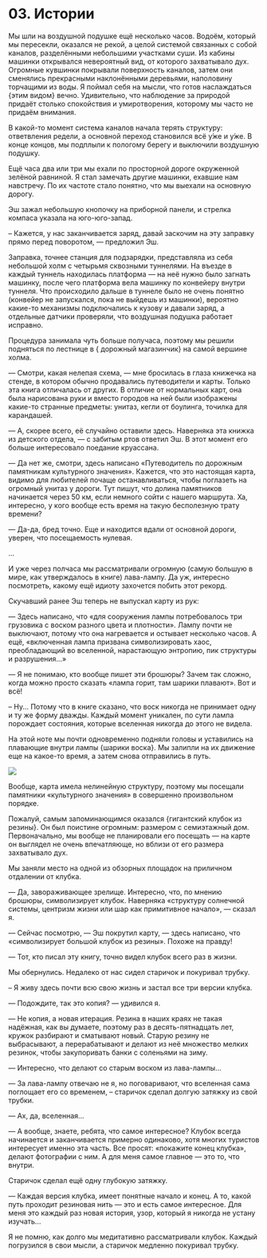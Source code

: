 
# 03. Истории

Мы шли на воздушной подушке ещё несколько часов. Водоём, который мы пересекли, оказался не рекой, а
целой системой связанных с собой каналов, разделёнными небольшими участками суши. Из кабины машинки
открывался невероятный вид, от которого захватывало дух. Огромные кувшинки покрывали поверхность
каналов, затем они сменялись прекрасными наклонёнными деревьями, наполовину торчащими из воды. Я
поймал себя на мысли, что готов наслаждаться {<TV video="qZ0_aa6RxvQ" from="59:20">этим видом</TV>}
вечно. Удивительно, что наблюдение за природой придаёт столько спокойствия и умиротворения, которому
мы часто не придаём внимания.

В какой-то момент система каналов начала терять структуру: ответвления редели, а основной переход
становился всё у́же и у́же. В конце концов, мы подплыли к пологому берегу и выключили воздушную
подушку.

Ещё часа два или три мы ехали по просторной дороге окруженной зелёной равниной. Я стал замечать
другие машинки, ехавшие нам навстречу. По их частоте стало понятно, что мы выехали на основную
дорогу.

Эш зажал небольшую кнопочку на приборной панели, и стрелка компаса указала на юго-юго-запад.

– Кажется, у нас заканчивается заряд, давай заскочим на эту заправку прямо перед поворотом, —
предложил Эш.

Заправка, точнее станция для подзарядки, представляла из себя небольшой холм с четырьмя сквозными
туннелями. На въезде в каждый туннель находилась платформа — на неё нужно было загнать машинку,
после чего платформа вела машинку по конвейеру внутри туннеля. Что происходило дальше в туннеле было
не очень понятно (конвейер не запускался, пока не выйдешь из машинки), вероятно какие-то механизмы
подключались к кузову и давали заряд, а отдельные датчики проверяли, что воздушная подушка работает
исправно.

Процедура занимала чуть больше получаса, поэтому мы решили подняться по лестнице в
{<TV video="SoJFPa3wfJ0" from="2:52" withSound> дорожный магазинчик</TV>} на самой вершине холма.

— Смотри, какая нелепая схема, — мне бросилась в глаза книжечка на стенде, в котором обычно
продавались путеводители и карты. Только эта книга отличалась от других. В отличие от нормальных
карт, она была нарисована руки и вместо городов на ней были изображены какие-то странные предметы:
унитаз, кегли от боулинга, точилка для карандашей.

— А, скорее всего, её случайно оставили здесь. Наверняка эта книжка из детского отдела, — с забитым
ртов ответил Эш. В этот момент его больше интересовало поедание круассана.

— Да нет же, смотри, здесь написано «Путеводитель по дорожным памятникам культурного значения».
Кажется, что это настоящая карта, видимо для любителей почаще останавливаться, чтобы поглазеть на
огромный унитаз у дороги. Тут пишут, что долина памятников начинается через 50 км, если немного
сойти с нашего маршрута. Ха, интересно, у кого вообще есть время на такую бесполезную трату времени?

— Да-да, бред точно. Еще и находится вдали от основной дороги, уверен, что посещаемость нулевая.

...

И уже через полчаса мы рассматривали огромную (самую большую в мире, как утверждалось в книге)
лава-лампу. Да уж, интересно посмотреть, какому ещё идиоту захочется побить этот рекорд.

Скучавший ранее Эш теперь не выпускал карту из рук:

— Здесь написано, что «для сооружения лампы потребовалось три грузовика с воском разного цвета и
плотности». Лампу почти не выключают, потому что она нагревается и остывает несколько часов. А ещё,
«включенная лампа призвана символизировать хаос, преобладающий во вселенной, нарастающую энтропию,
пик структуры и разрушения...»

— Я не понимаю, кто вообще пишет эти брошюры? Зачем так сложно, когда можно просто сказать «лампа
горит, там шарики плавают». Вот и всё!

– Ну... Потому что в книге сказано, что воск никогда не принимает одну и ту же форму дважды. Каждый
момент уникален, по сути лампа порождает состояния, которые вселенная никогда до этого не видела.

На этой ноте мы почти одновременно подняли головы и уставились на плавающие внутри лампы
{<TV video="zbo6jUGrwdk">шарики воска</TV>}. Мы залипли на их движение еще на какое-то время, а
затем снова отправились в путь.

<Image src={map} />

Вообще, карта имела нелинейную структуру, поэтому мы посещали памятники «культурного значения» в
совершенно произвольном порядке.

Пожалуй, самым запоминающимся оказался {<TV video="LOiCbf65B2Y" from="0:35">гигантский клубок из
резины</TV>}. Он был поистине огромным: размером с семиэтажный дом. Первоначально, мы вообще не
планировали его посещать — на карте он выглядел не очень впечатляюще, но вблизи от его размера
захватывало дух.

Мы заняли место на одной из обзорных площадок на приличном отдалении от клубка.

— Да, завораживающее зрелище. Интересно, что, по мнению брошюры, символизирует клубок. Наверняка
«структуру солнечной системы, центризм жизни или шар как примитивное начало», — сказал я.

— Сейчас посмотрю, — Эш покрутил карту, — здесь написано, что «символизирует большой клубок из
резины». Похоже на правду!

— Тот, кто писал эту книгу, точно видел клубок всего раз в жизни.

Мы обернулись. Недалеко от нас сидел старичок и покуривал трубку.

– Я живу здесь почти всю свою жизнь и застал все три версии клубка.

— Подождите, так это копия? — удивился я.

— Не копия, а новая итерация. Резина в наших краях не такая надёжная, как вы думаете, поэтому раз в
десять-пятнадцать лет, кружок разбирают и сматывают новый. Старую резину не выбрасывают, а
перерабатывают и делают из неё множество мелких резинок, чтобы закупоривать банки с соленьями на
зиму.

— Интересно, что делают со старым воском из лава-лампы...

— За лава-лампу отвечаю не я, но поговаривают, что вселенная сама поглощает его со временем, –
старичок сделал долгую затяжку из свой трубки.

— Ах, да, вселенная...

— А вообще, знаете, ребята, что самое интересное? Клубок всегда начинается и заканчивается примерно
одинаково, хотя многих туристов интересует именно эта часть. Все просят: «покажите конец клубка»,
делают фотографии с ним. А для меня самое главное — это то, что внутри.

Старичок сделал ещё одну глубокую затяжку.

— Каждая версия клубка, имеет понятные начало и конец. А то, какой путь проходит резиновая нить —
это и есть самое интересное. Для меня это каждый раз новая история, узор, который я никогда не
устану изучать...

Я не помню, как долго мы медитативно рассматривали клубок. Каждый погрузился в свои мысли, а
старичок медленно покуривал трубку.

